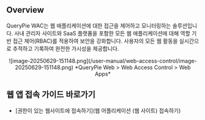 ## Overview

QueryPie WAC는 웹 애플리케이션에 대한 접근을 제어하고 모니터링하는 솔루션입니다. 사내 관리자 사이트와 SaaS 플랫폼을 포함한 모든 웹 애플리케이션에 대해 역할 기반 접근 제어(RBAC)를 적용하여 보안을 강화합니다. 사용자의 모든 웹 활동을 실시간으로 추적하고 기록하여 완전한 가시성을 제공합니다.
<p align="center">
![image-20250629-151148.png](/user-manual/web-access-control/image-20250629-151148.png)
*QueryPie Web &gt; Web Access Control &gt; Web Apps*
</p>



## 웹 앱 접속 가이드 바로가기

* [권한이 있는 웹사이트에 접속하기](웹 어플리케이션 (웹 사이트) 접속하기) 


